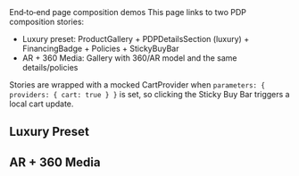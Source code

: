 
<Meta title="Compositions/PDP/Docs" />

<Title>PDP Compositions</Title>
<Subtitle>End‑to‑end page composition demos</Subtitle>

<Description>
This page links to two PDP composition stories:

- Luxury preset: ProductGallery + PDPDetailsSection (luxury) + FinancingBadge + Policies + StickyBuyBar
- AR + 360 Media: Gallery with 360/AR model and the same details/policies

Stories are wrapped with a mocked CartProvider when `parameters: { providers: { cart: true } }` is set, so clicking the Sticky Buy Bar triggers a local cart update.
</Description>

## Luxury Preset
<Canvas>
  <Story id="compositions-pdp--luxury-preset" />
</Canvas>

## AR + 360 Media
<Canvas>
  <Story id="compositions-pdp--ar-and360" />
</Canvas>

